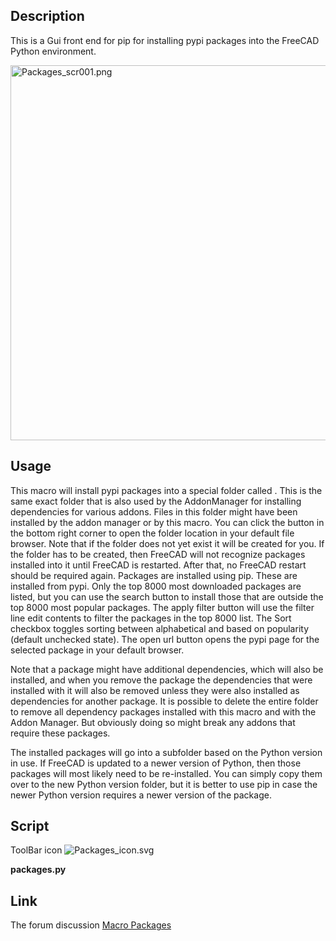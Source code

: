 <languages/>
<translate>

<!--T:1-->
{{Macro
|Name=Macro Packages
|Icon=Packages_icon.svg
|Description=Gui front end for pip for installing/removing pypi packages in the FreeCAD Python environment.
|Author=TheMarkster
|Version=0.4
|Date=2025.01.18
|FCVersion=1.0
|Download=[https://wiki.freecad.org/images/c/c7/Packages_icon.svg ToolBar Icon]
}}

== Description == <!--T:2--> 

<!--T:3-->
This is a Gui front end for pip for installing pypi packages into the FreeCAD Python environment.

</translate>
[[File:Packages_scr001.png|600px]]
<translate>

<!--T:4-->
{{Caption|Packages screenshot}}

== Usage == <!--T:5--> 

<!--T:6-->
This macro will install pypi packages into a special folder called {{FileName|AdditionalPythonPackages}}. This is the same exact folder that is also used by the AddonManager for installing dependencies for various addons. Files in this folder might have been installed by the addon manager or by this macro. You can click the button in the bottom right corner to open the folder location in your default file browser. Note that if the folder does not yet exist it will be created for you. If the folder has to be created, then FreeCAD will not recognize packages installed into it until FreeCAD is restarted. After that, no FreeCAD restart should be required again. Packages are installed using pip. These are installed from pypi. Only the top 8000 most downloaded packages are listed, but you can use the search button to install those that are outside the top 8000 most popular packages. The apply filter button will use the filter line edit contents to filter the packages in the top 8000 list. The Sort checkbox toggles sorting between alphabetical and based on popularity (default unchecked state). The open url button opens the pypi page for the selected package in your default browser.

<!--T:7-->
Note that a package might have additional dependencies, which will also be installed, and when you remove the package the dependencies that were installed with it will also be removed unless they were also installed as dependencies for another package. It is possible to delete the entire folder to remove all dependency packages installed with this macro and with the Addon Manager. But obviously doing so might break any addons that require these packages.

<!--T:8-->
The installed packages will go into a subfolder based on the Python version in use. If FreeCAD is updated to a newer version of Python, then those packages will most likely need to be re-installed. You can simply copy them over to the new Python version folder, but it is better to use pip in case the newer Python version requires a newer version of the package.

== Script == <!--T:9-->

<!--T:10-->
ToolBar icon
</translate>
[[Image:Packages_icon.svg]]

'''packages.py'''

{{MacroCode|code=
# packages.py
# 2024, <TheMarkster> LGPL 2.1 or later
# thanks to forum member hasecilu for help with setting pyside6 icons
# a utility to install Python packages in FreeCAD

__version__ = "0.4"

from PySide import QtWidgets, QtGui, QtCore
QDialog = QtWidgets.QDialog
QVBoxLayout = QtWidgets.QVBoxLayout
QHBoxLayout = QtWidgets.QHBoxLayout
QLabel = QtWidgets.QLabel
QLineEdit = QtWidgets.QLineEdit
QSpinBox = QtWidgets.QSpinBox
QPushButton = QtWidgets.QPushButton
QListWidget = QtWidgets.QListWidget
QMessageBox = QtWidgets.QMessageBox
QCheckBox = QtWidgets.QCheckBox
QApplication = QtGui.QApplication
QFileDialog = QtGui.QFileDialog
Qt = QtCore.Qt

import requests
import re
import webbrowser
import subprocess, sys, platform
import freecad.utils as utils
import addonmanager_utilities as amutils
import shutil
import json
import importlib

class Packages:
    def __init__(self):
        self.python_version = f"{sys.version_info.major}.{sys.version_info.minor}"
        self.pg = FreeCAD.ParamGet(f"User parameter:Plugins/Packages_Macro/{self.python_version}")
        layout = QVBoxLayout()
        self.mw = FreeCADGui.getMainWindow()
        self.pathEdit = QLineEdit()
        self.pathEdit.setToolTip("Path to python executable.")
        self.pathEdit.setText(self.findExecutable())
        self.form = QtWidgets.QWidget()
        self.form.setLayout(layout)
        self.mode = "install" # can also be "uninstall"
        filterLayout = QHBoxLayout()
        self.filterEdit = QLineEdit()
        self.filterEdit.setPlaceholderText("Filter packages")
        self.filterEdit.returnPressed.connect(self.applyFilter)
        self.filterEdit.textChanged.connect(self.enableButtons)
        filterLayout.addWidget(QLabel("Filter:"))
        filterLayout.addWidget(self.filterEdit)
        self.sortedCheckBox = QCheckBox("Sort")
        self.sortedCheckBox.setToolTip("""
Default is sorting by popularity in terms of most downloads in the last 30 days.
Checked = sort A to Z.
Note toggling applies the filter.""")
        self.sortedCheckBox.setChecked(False)
        self.sortedCheckBox.stateChanged.connect(self.applyFilter)
        # this is to initialize stateChanged, otherwise first toggle does not update
        checked = self.sortedCheckBox.isChecked()
        filterLayout.addWidget(self.sortedCheckBox)
        
        self.filterButton = QPushButton("Apply Filter")
        self.filterButton.clicked.connect(self.applyFilter)
        filterLayout.addWidget(self.filterButton)
        
        self.searchButton = QPushButton("Search")
        self.searchButton.setIcon(FreeCADGui.getIcon("internet-web-browser"))
        self.searchButton.setToolTip("Search for filter on pypi.org in default browser")
        self.searchButton.setEnabled(False)
        filterLayout.addWidget(self.searchButton)
        self.searchButton.clicked.connect(self.search)
        
        self.packageList = QListWidget()
        self.packageList.itemSelectionChanged.connect(self.enableButtons)

        self.fetchButton = QPushButton("Fetch summary")
        self.fetchButton.setIcon(FreeCADGui.getIcon("internet-web-browser"))
        self.fetchButton.setEnabled(False)
        self.fetchButton.clicked.connect(self.fetchSummary)

        layout.addLayout(filterLayout)

        layout.addWidget(self.packageList)
        buttonLayout = QHBoxLayout()
        buttonLayout.addWidget(self.fetchButton)
        
        self.installButton = QPushButton("Install / Update")
        self.installButton.clicked.connect(self.install)
        self.installButton.setEnabled(False)
        self.installButton.setToolTip("""
If this is disabled with an active selection it means the package is a base package.
You are allowed to install again an added package because there might be an update
available for it.""")
        buttonLayout.addWidget(self.installButton)
        
        self.uninstallButton = QPushButton("Uninstall")
        style = self.form.style()
        try:
            trashIcon = style.standardIcon(style.SP_TrashIcon)
        except:
            trashIcon = style.standardIcon(style.StandardPixmap.SP_TrashIcon)
        self.uninstallButton.setIcon(trashIcon)
        self.uninstallButton.clicked.connect(self.uninstall)
        self.uninstallButton.setEnabled(False)
        self.uninstallButton.setToolTip("""
If this is disabled with an active selection it means the selected package is
either not already installed or it is a base package included with the packaging
or distribution.""")
        buttonLayout.addWidget(self.uninstallButton)
        
        self.openUrlButton = QPushButton("Open Url")
        self.openUrlButton.setIcon(FreeCADGui.getIcon("internet-web-browser"))
        self.openUrlButton.clicked.connect(self.openUrl)
        self.openUrlButton.setEnabled(False)
        buttonLayout.addWidget(self.openUrlButton)
        
        layout.addLayout(buttonLayout)
        
        pathLayout = QHBoxLayout()
        layout.addLayout(pathLayout)

        self.pathEdit.setPlaceholderText("Path to python executable")
        pathLayout.addWidget(QLabel("Python:"))
        pathLayout.addWidget(self.pathEdit)
        self.pathButton = QPushButton("...")
        try:
            self.pathButton.setIcon(style.standardIcon(style.SP_FileDialogStart))
        except:
            self.pathButton.setIcon(style.standardIcon(style.StandardPixmap.SP_FileDialogStart))
        self.pathButton.setFixedWidth(self.pathButton.sizeHint().width())
        self.pathButton.setToolTip("Click to browse for python executable.")
        self.pathButton.clicked.connect(self.setupPath)
        pathLayout.addWidget(self.pathButton)
        
        additionalLayout = QHBoxLayout()
        layout.addLayout(additionalLayout)
        additionalLayout.addWidget(QLabel("AdditionalPythonPackages folder:"))
        self.additionalEdit = QLineEdit()
        self.additionalEdit.setPlaceholderText("AdditionalPythonPackages folder goes here")
        pathToPackages = self.pg.GetString("PathToPackages","")
        if not pathToPackages:
            pathToPackages = amutils.get_pip_target_directory()
            if not os.path.exists(pathToPackages):
                os.makedirs(pathToPackages)
                self.pg.SetString("PathToPackages", pathToPackages)
                FreeCAD.Console.PrintMessage("AdditionalPythonPackages folder has been created.  You will likely need to restart FreeCAD to use any newly installed packages.\n")
        self.additionalEdit.setText(pathToPackages)
        self.additionalEdit.setReadOnly(True)
        additionalLayout.addWidget(self.additionalEdit)
        self.additionalButton = QPushButton("Open")
        try:
            self.additionalButton.setIcon(style.standardIcon(style.SP_DirOpenIcon))
        except:
            self.additionalButton.setIcon(style.standardIcon(style.StandardPixmap.SP_DirOpenIcon))
        self.additionalButton.clicked.connect(self.openAdditional)
        self.additionalButton.setToolTip("""
Opens the AdditionalPythonPackages folder.  Note that the only things
that should be in this folder are things installed using this macro
or additional dependencies installed via the addon manager.  It should
be relatively safe to remove things from here.  You should take note
of what extra folders were added when you install something.  These
dependencies are not being tracked as pip doesn't support tracking
packages added to custom folders.  When we uninstall something we
only install what we added, not the additional dependencies pip might
have added.""")
        additionalLayout.addWidget(self.additionalButton)
        
        self.packages = self.loadPackageData()
        title = f"Packages {__version__} ({len(self.packages)} packages)"
        self.form.setWindowTitle(title)
        self.applyFilter()

        self.form.setWindowIcon(self.QIconFromXPMString(__icon__))

    def loadPackageData(self):
        # would be faster to cache this locally, but this way it's always up to date
        url = "https://hugovk.github.io/top-pypi-packages/top-pypi-packages-30-days.json"
        try:
            response = requests.get(url)
            response.raise_for_status()
            data = response.json()
            return data["rows"]
        except requests.RequestException as e:
            QMessageBox.critical(self.mw, "Error", f"Could not load data: {e}")
            return []
            
    def openAdditional(self):
        """
        open the addtional python packages folder.  note that this is a different
        folder for each version of python used by various freecad installations, 
        for example if the user has multiple versions in simultaneous use.  this
        folder is really for the addon manager to install dependencies when installing
        various addons, so we do not have exclusive use of it.  but the advantage
        is the addon manager can also update these for use when updates are available.
        this folder is made available to python via initGui,py in src/App, which
        is how addons are able to import the packages installed here.
        """
        sys = platform.system()
        userFolder = self.additionalEdit.text()
        if 'Windows' in sys:
            subprocess.Popen('start explorer.exe '+userFolder, shell=True)
        elif 'Linux' in sys:
            os.system("xdg-open '%s'" % userFolder)
        elif 'Darwin' in sys:
            subprocess.Popen(["open", userFolder])
        else:
            msgBox = QtGui.QMessageBox()
            msg = "We were unable to determine your platform, and thus cannot open your '+userFolder+' for you, but you can still do it manually.\n"
            msgBox.exec_()
                    
    def getStandardButtons(self):
        return (QtWidgets.QDialogButtonBox.Close)
        
    def setupPath(self):
        """
        This is for the user to bre able to set a python that he wants to use
        rather than the default found with the freecad.utils function
        """
        path, ok = QFileDialog.getOpenFileName(self.mw, 
                "Select Python Executable",
                "",
                "Python Executable (python*);;All Files (*)")
        if path:
            self.pathEdit.setText(path)
            self.pg.SetString("PathToPython", path)


    def applyFilter(self):
        """
        This is called when the user clicks the Apply filters button, and also
        when the user toggles the sort checkbox, and when the enter key is pressed
        in the filter line edit widget.  If sorting is active, then the filtered
        packages are sorted alphabetically, otherwise they are sorted based on the 
        popularity as measured by the number of downloads in the last 30 days.
        """
        filter = self.filterEdit.text()
        try:
            filtered = [pkg for pkg in self.packages if re.search(filter, pkg["project"], re.IGNORECASE)]
            exactMatch = False
            self.packageList.clear()
            for pkg in filtered:
                self.packageList.addItem(pkg["project"])
                if pkg == filter:
                    exactMatch = True
            self.packageList.setSortingEnabled(self.sortedCheckBox.isChecked())
            if filter and not exactMatch:
                description, version = self.getInfo(filter)
                if description:
                    self.packageList.insertItem(0, filter + " (not in top 8000)")

        except re.error as e:
            QMessageBox.warning(self.mw, "Invalid Regex", f"Error in regular expression: {e}")
            self.form.setWindowTitle(f"Packages {__version__}")

    def enableButtons(self):
        """enables or disables buttons based on whether a package is selected
        in the list widget and whether that package is already installed."""
        hasSelection = bool(self.packageList.selectedItems())
        self.openUrlButton.setEnabled(hasSelection)
        self.fetchButton.setEnabled(hasSelection)
        hasFilter = bool(self.filterEdit.text())
        self.searchButton.setEnabled(hasFilter)
            
        added, base = (False, False)
        if hasSelection:
            added, base = self.isInstalled()
        self.installButton.setEnabled(not base)
        self.uninstallButton.setEnabled(added)

    def install(self):
        self.mode = "install"
        self.managePackages()
        
    def uninstall(self):
        self.mode = "uninstall"
        self.managePackages()
        
    def findExecutable(self):
        """
        find the python executable in use, luckily there is a function for this
        already in FreeCAD, but we still want to allow the user the flexibility
        of setting a different python executable if the function gets it wrong
        """
        
        path = self.pg.GetString("PathToPython","")
        if path:
            return path
        
        pyEx = utils.get_python_exe()
    
        if os.path.exists(pyEx):
            self.pg.SetString("PathToPython", pyEx)
            return pyEx
        else:
            FreeCAD.Console.PrintError(f"Python executable not found.  You may try to find it manually by clicking the '...' button at the bottom of the dialog.\n")
            return "Path to python executable"

    def managePackages(self):
        """
        Here is where the installing and uninstalling happens.  We track which
        packages we have installed and which dependencies were installed along
        with them.  The caveat here is the AddonManager might also install stuff
        in our folder, but I don't think the AM tracks extra dependencies.
        """
        package = self.packageList.currentItem().text().replace(" (not in top 8000)", "")
        python_exe = self.pathEdit.text()
        vendor_path = self.additionalEdit.text()
        if "APPIMAGE" in os.environ:
            
            os.environ['PYTHONHOME'] = '/usr'
            os.environ['PYTHONPATH'] = f"/usr/lib/python{self.python_version}/site-packages" 

        if self.mode == "uninstall":
            added = self.loadAddedSubfolders(package)
            self.pg.RemString(f"{package}_Subfolders")

            for subfolder in added:
                item_path = os.path.join(vendor_path, subfolder)
                if os.path.exists(item_path):
                    shutil.rmtree(item_path)
                    print(f"{subfolder} removed\n")

            self.enableButtons()
            return

        existing = set(os.listdir(vendor_path))

        command = [python_exe, "-m", "pip", self.mode, "--target", vendor_path, package]

        try:
            result = subprocess.run(
                command,
                stdout=subprocess.PIPE,
                stderr=subprocess.PIPE,
                text=True,
                check=True
            )
            FreeCAD.Console.PrintMessage(f"{result.stdout}\n")


            new_folders = set(os.listdir(vendor_path)) - existing
            added = list(new_folders)

            self.saveAddedSubfolders(package, added)

        except subprocess.CalledProcessError as e:
            FreeCAD.Console.PrintError(f"Error: {e.stderr}\n")
        except Exception as e:
            FreeCAD.Console.PrintError(f"An unexpected error occurred: {e}\n")
        finally:
            self.enableButtons()

    def saveAddedSubfolders(self, package, added):
        """
        Here we track the folders that we added to this AdditionalPythonPackages
        folder and removed them during uninstallation.  The complication is that
        sometimes additional dependencies are also added, and when they are, we 
        should also track them and remove them.  Further complicating this is other
        packages might have also added the same dependencies.  These we reconcile
        in the loadAddedSubfolders() method below.
        """
        json_string = json.dumps(added)
        self.pg.SetString(f"{package}_Subfolders", json_string)

    def loadAddedSubfolders(self, package):
        """
        We get all of the packages that were added by all installations, this is
        in allPackages list.  The added list only includes the new subfolders that
        were added when this package was installed.  Anything in added that is not
        also in allPackages can be safely removed during uninstallation.
        """
        json_string = self.pg.GetString(f"{package}_Subfolders", "")
        added = json.loads(json_string) if json_string else []

        allPackages = []
        for key in self.pg.GetStrings():
            if key.endswith("_Subfolders") and key != f"{package}_Subfolders":
                other_json = self.pg.GetString(key, "")
                try:
                    otherPackages = json.loads(other_json)
                    allPackages.extend(otherPackages)
                except json.JSONDecodeError:
                    print(f"Error decoding subfolder list for {key}.")

        unique = [folder for folder in added if folder not in allPackages]
        return unique

    def isInstalled(self):
        """
        Called only by the enable buttons function.  We return a tuple (added, base)
        added = True means this was something we added to the additional packages 
        folder.  base = True means this is installed, but as a base package either
        through the packaging or user installed into the system environment, either
        way we don't try to install or uninstall anything we didn't add or that the
        addon manager didn't add as an additional dependency in our user addon folder
        """
        added = False
        base = False
        package = self.packageList.currentItem().text().replace(" (not in top 8000)", "")
        python_exe = self.pathEdit.text()
        vendor_path = amutils.get_pip_target_directory()
        if not os.path.exists(vendor_path):
            os.makedirs(vendor_path)
        fullpath = os.path.join(vendor_path,package)
        if os.path.exists(fullpath):
            added = True
        try:
            importlib.import_module(package)
            if not added: # we didn't add this
                base = True
        except ImportError:
            # added might or might not be false because this might not yet be
            # available to import if the additionalpythonpackages folder was
            # only just created this FreeCAD session, so we don't set it False
            # here, but instead rely on the above test
            base = False

        return (added, base)

    def fetchSummary(self):
        selectedItem = self.packageList.currentItem()
        if not selectedItem:
            return
        
        package = selectedItem.text().replace(" (not in top 8000)","")
        description, version = self.getInfo(package)
        
        QMessageBox.information(self.mw, "Package Summary", 
                                f"{package} (v{version}): {description}")
        

    def getInfo(self, package):
        """
        called by fetchSummary(), pops up a very brief description of the package
        in a message box.  User can use the OpenUrl button to get more details.
        We also use this to check if a custom entered package is available outside
        the top 8000 list.
        """
        
        url = f"https://pypi.org/pypi/{package}/json"
        try:
            response = requests.get(url)
            response.raise_for_status()
            data = response.json()
            description = data["info"].get("summary", "No description available.")
            version = data["info"].get("version", "Unknown version")
            return description, version
        except requests.RequestException:
            return "", "Unknown version"

    def search(self):
        filter = self.filterEdit.text()
        if not filter:
            return
        url = f"https://pypi.org/search/?q={filter}"
        try:
            webbrowser.open(url)
        except Exception as e:
            QMessageBox.critical(self.mw, "Error", 
                                f"Unable to open the browser. Error: {e}")

    def openUrl(self):
        package = self.packageList.currentItem().text().replace(" (not in top 8000)", "")
        url = f"https://pypi.org/pypi/{package}"
        try:
            webbrowser.open(url)
        except Exception as e:
            QMessageBox.critical(self.mw, "Error", 
                                f"Unable to open the browser. Error: {e}")

    def QIconFromXPMString(self, xpm_string):
        if "/*pixels*/" in xpm_string:
            xpm = xpm_string.replace("\"","").replace(',','').splitlines()[4:]
        else:
            xpm = xpm_string.replace("\"","").replace(',','').splitlines()[3:]
        for line in reversed(xpm):
            if line.startswith("/*") and line.endswith("*/"):
                xpm.pop(xpm.index(line))
        pixmap = QtGui.QPixmap(xpm)
        icon = QtGui.QIcon(pixmap)
        return icon


__icon__ = """
/* XPM */
static char *dummy[]={
"64 64 1050 2",
"Qt c None",
".g c #010101",
"br c #020202",
"a3 c #030202",
"h3 c #030303",
"ej c #030304",
".I c #040404",
"ao c #050504",
".# c #050505",
"m9 c #060605",
"dI c #060606",
".J c #070707",
"a2 c #090907",
"nl c #090909",
"mW c #0a0a0a",
"mV c #0b0a09",
"aL c #0b0b09",
"bh c #0b0b0b",
".s c #0b0c0c",
"nz c #0c0b0b",
"oj c #0c0c0c",
"d3 c #0c0c0d",
"n9 c #0d0c0c",
"dJ c #0d0d0d",
"#b c #0d0d0e",
".W c #0d0e0f",
"mL c #0e0e0f",
"eI c #0f0f10",
"#T c #0f1317",
"#x c #0f1417",
"mK c #100f0d",
"nN c #11100e",
"nk c #11100f",
"mA c #111111",
"bM c #111112",
"#a c #111417",
"c# c #121212",
"#U c #121415",
"mo c #131313",
".t c #131315",
"mU c #15130e",
"nA c #151516",
"aK c #16140d",
"#y c #16181b",
"mM c #171717",
"fj c #181819",
".X c #181a1c",
"gY c #191919",
".f c #191b1d",
"h# c #1a1a1b",
"#7 c #1a1e21",
"m8 c #1c1a15",
"an c #1d1b15",
"oi c #1d1d1e",
"ot c #1e1e1e",
"mX c #202020",
"ap c #212328",
"aM c #212428",
"nY c #22211c",
"bs c #222223",
"h4 c #232325",
"#8 c #23252a",
"#c c #23272e",
"cx c #242425",
".H c #242629",
"#z c #242b34",
"o. c #252526",
".h c #25272a",
"ek c #262627",
".K c #262a2f",
"cP c #282729",
"d# c #282829",
"iM c #29292a",
"du c #29292b",
"#d c #2c3845",
"#A c #2e3d4b",
"am c #2f2919",
"aJ c #2f2a1c",
"m7 c #2f2a1d",
"nO c #2f2f30",
".A c #2f6491",
"mY c #303030",
".B c #306491",
".Q c #306591",
"ib c #306592",
"nj c #312d23",
"ny c #312f2a",
".Y c #313942",
"#E c #316591",
"eS c #316592",
"ja c #323233",
"a5 c #326592",
".z c #326692",
"mT c #332e21",
"av c #336692",
"#p c #336792",
"dC c #336793",
"a6 c #346792",
".R c #346793",
"aw c #346893",
"n. c #353536",
".Z c #354658",
".l c #35658f",
".m c #356792",
".6 c #356893",
"ev c #356894",
"os c #363637",
".u c #363d46",
".P c #366792",
"#i c #366894",
"dW c #366994",
"bg c #373630",
"mz c #373737",
"#e c #374d61",
"#h c #376893",
"f. c #376994",
"ax c #376a95",
"#R c #3775a9",
".y c #386891",
".n c #386993",
"ac c #386994",
"ew c #386a95",
"ba c #3875a9",
"bA c #3876a9",
"dl c #3876aa",
".o c #39678f",
"lj c #3976a9",
"c2 c #3977aa",
"nm c #3a3a3c",
".x c #3a648a",
"ab c #3a6a94",
".C c #3a6b95",
"dB c #3a6b96",
"aR c #3a6c96",
"#Q c #3a77aa",
"#Z c #3b6c96",
"ad c #3b6c97",
"ea c #3b6d96",
"b# c #3b77aa",
"dK c #3c3b3d",
".a c #3c4149",
".0 c #3c5974",
"#Y c #3c6c94",
"iw c #3c6c96",
"aC c #3c78aa",
"ht c #3c78ab",
".k c #3d6589",
".O c #3d688f",
"#D c #3d6b94",
"fw c #3d6d95",
"b. c #3d78aa",
"k2 c #3d79ab",
"bi c #3e3e40",
".D c #3e6c93",
"fr c #3e6c95",
"eT c #3e6e98",
"ae c #3e6f9a",
"dX c #3e79ab",
"iq c #3f3f42",
".w c #3f607d",
"g# c #3f6c95",
"gm c #3f6e96",
".7 c #3f6e98",
"#F c #3f6f98",
"lE c #3f79ab",
"#5 c #3f7aab",
"cH c #3f7aac",
"nM c #403c30",
"gQ c #406e96",
"au c #406e97",
"g4 c #406f96",
"#o c #406f98",
"cI c #407aab",
"fY c #407aac",
"#V c #414b56",
"aq c #415c76",
".E c #416789",
"ds c #417bab",
"#v c #417bac",
".r c #42474d",
"#B c #425a73",
"a4 c #425c75",
"aN c #425c76",
".S c #426f97",
"ay c #42729b",
"dD c #427bac",
"b0 c #427dae",
"jb c #434343",
"mN c #434344",
"#g c #436b91",
"kk c #437199",
"ic c #43719a",
"hr c #43729a",
"hV c #437cac",
"iN c #444446",
"#f c #446482",
"fs c #446f96",
"hd c #447299",
"ia c #44729a",
"aV c #447dad",
"ok c #454547",
"bN c #454548",
".v c #45576a",
"fP c #456f97",
"fx c #45739b",
"iB c #457dad",
".i c #465161",
".T c #466e91",
"hf c #467dad",
"n8 c #474541",
"a7 c #477198",
"ft c #477298",
"e9 c #477299",
"k1 c #47739b",
"eh c #477ead",
"eZ c #477eae",
"cn c #4780b0",
"ar c #487197",
"fR c #487298",
"aa c #487398",
"e6 c #487399",
"dV c #48759c",
"dE c #487fae",
"nx c #49422f",
"#C c #496c8e",
"fQ c #497398",
"iU c #49749a",
"eu c #49759b",
"gn c #4979a2",
"c3 c #497fae",
"bV c #4980ad",
"nB c #4a4a4c",
"fS c #4a7399",
"j8 c #4a79a2",
"g5 c #4a7aa3",
"bz c #4a80ad",
"go c #4a80ae",
"eY c #4a80af",
".j c #4b647d",
".N c #4b6b87",
"eR c #4b769b",
"cp c #4b80ae",
"bm c #4b81ae",
"fu c #4c7398",
"fv c #4c7499",
"#M c #4c7ba2",
"gS c #4c80aa",
"#P c #4c82af",
"nn c #4d4d4f",
"d4 c #4d4d50",
"e7 c #4d7499",
"#j c #4d789e",
"#q c #4d799f",
"gC c #4d81ad",
"bD c #4d84b2",
"ca c #4e4e4f",
"ex c #4e789e",
"kl c #4e7ea6",
"hs c #4e7ea8",
"i2 c #4e83af",
"he c #4f7ea7",
"n# c #504f51",
".1 c #507495",
"aQ c #50789c",
".5 c #507a9f",
"#L c #507ca2",
"by c #507fa6",
"id c #5083b0",
"lF c #5083b1",
"ci c #5084b0",
"dk c #5086b4",
"#9 c #51667b",
"hU c #517a9f",
"ee c #517ea6",
"ch c #517fa6",
"dY c #5184b0",
"fX c #5184b1",
"aE c #5185b1",
"aO c #527699",
"e8 c #52779a",
"eA c #527ba0",
"af c #527ea3",
"#s c #5280a8",
"c8 c #5284b0",
"fB c #5285b0",
"aj c #5285b1",
"bF c #5285b2",
"nZ c #535355",
".L c #535c67",
".F c #536b81",
".p c #537390",
"#X c #537697",
"a. c #53789a",
"e# c #53799b",
"h9 c #537b9f",
"eU c #537ca0",
"#J c #537ca1",
"fA c #5383ad",
"fc c #5383ae",
"k3 c #5385b1",
"do c #5386b1",
"l2 c #5386b2",
"ni c #544e3b",
"ga c #54799c",
"iX c #547ca0",
"fT c #547ca1",
"f# c #547ea2",
"#r c #5480a6",
"fV c #5482aa",
"cJ c #5485b1",
"aB c #5487b1",
"#I c #557da1",
"fU c #5581a7",
"eF c #5586b2",
"cY c #5588b3",
"iz c #567da1",
"#K c #567ea1",
"bl c #5681a7",
"a9 c #5686af",
"c4 c #5687b2",
".G c #57626e",
"at c #577b9d",
"eB c #5783a8",
"#u c #5788b2",
"al c #58543e",
".b c #586a80",
"a# c #587b9c",
"ix c #587da1",
"#m c #5880a3",
".8 c #5881a6",
"fb c #5886ad",
"fW c #5887b0",
"bB c #588cb7",
"iA c #597fa2",
"iy c #597fa3",
"#l c #5980a3",
".9 c #5984a9",
"fz c #5985ab",
"cD c #598ab4",
"c1 c #598cb7",
"jf c #5a7fa2",
"#t c #5a88b0",
"iC c #5a89b3",
"i# c #5b80a4",
".2 c #5b81a2",
"gp c #5b89ae",
"#4 c #5b8ab3",
"eJ c #5c5c60",
"iW c #5c80a4",
"#G c #5c82a5",
"#N c #5c88ad",
"#. c #5c88ae",
"ig c #5c8bb3",
"ox c #5d5d61",
".U c #5d7386",
"#W c #5d738c",
".c c #5d7c99",
"as c #5d7c9c",
".3 c #5d82a4",
"#n c #5d83a4",
"fy c #5d85a8",
"jj c #5d8bb3",
"c5 c #5d8bb4",
"nX c #5e5742",
"l1 c #5e88ad",
"cL c #5e8bb3",
"fC c #5e8cb4",
"gc c #5e8db4",
"ir c #5f5f61",
".V c #5f6a75",
"ed c #5f83a5",
"aS c #5f86a8",
"lk c #5f8cb5",
"iD c #5f8db4",
"m6 c #60563a",
"i. c #6082a4",
"iY c #6084a5",
"l0 c #6085a5",
"#k c #6185a6",
"cK c #618db5",
"#O c #618eb5",
"oh c #626266",
".e c #626d78",
".M c #627181",
".q c #627384",
"#0 c #6288a9",
"h5 c #636366",
"iV c #6385a5",
"gb c #6388aa",
"fe c #638fb5",
"dp c #638fb6",
"dn c #638fb7",
"nP c #646467",
"aP c #64819f",
"gD c #648ea8",
"bt c #656569",
"fa c #658cae",
"c6 c #658fb6",
"i0 c #6590b6",
"bW c #6594bd",
"nL c #665b3c",
"mJ c #666152",
".4 c #6688a8",
"lG c #6692b9",
"iO c #676768",
"az c #678caf",
"iZ c #678cb0",
"ie c #6790b7",
"if c #6791b7",
"aU c #6792b7",
"dS c #6888a7",
"eb c #688aa9",
"ef c #6891b8",
"li c #698aa9",
"a8 c #698cab",
"ah c #6992b7",
"i1 c #6992b8",
"a1 c #6a6452",
"nC c #6a6a6c",
"dR c #6a87a4",
"#H c #6a8baa",
"dU c #6a8bab",
"#S c #6a8fb1",
"eC c #6a92b6",
"dr c #6a93b7",
"g. c #6b87a3",
"#w c #6b90b1",
"bk c #6c87a1",
"fq c #6c87a3",
"et c #6c89a6",
"ag c #6c91b3",
"#6 c #6c92b2",
"gB c #6c94b8",
"iT c #6d88a5",
"je c #6d89a5",
"jI c #6d89a6",
"kj c #6d8aa6",
"gR c #6d94b8",
"eX c #6d95b8",
".d c #6e879f",
"iv c #6e88a5",
"gl c #6e89a5",
"jv c #6e89a6",
"hg c #6f94b7",
"nw c #70623b",
"bC c #709dc1",
"c7 c #7197b9",
"hc c #728da9",
"gA c #728daa",
"ey c #7290ae",
"hI c #7296b6",
"dj c #729ec2",
"ou c #737376",
"ez c #7391af",
"dZ c #7397bb",
"ak c #7398b6",
"aA c #7398b9",
"ji c #7398bb",
"l3 c #739bbe",
"no c #747474",
"bO c #747477",
"mn c #747478",
"hH c #7499ba",
"lU c #757578",
"jg c #7591ad",
"#3 c #7599b9",
"eg c #7599ba",
"mZ c #767676",
"dq c #7699bb",
"eV c #7795b1",
"gT c #7797aa",
"jh c #7896b5",
"dt c #789cbc",
"d2 c #789dbd",
"e5 c #798fa8",
"## c #7995af",
"ff c #799dbd",
"dA c #7a95ae",
"lD c #7a97b1",
"aF c #7a9cb3",
"eG c #7a9fbf",
"c9 c #7b9ebd",
"aD c #7b9fbe",
"ei c #7b9fbf",
"fD c #7ba0bf",
"aT c #7c9db9",
"eD c #7c9dbe",
"dH c #7c9ebd",
"bn c #7c9fbf",
"co c #7ca0c0",
"dT c #7d96b2",
"fd c #7d9ebc",
"bE c #7d9fc0",
"b1 c #7da0c0",
"h8 c #7e94ac",
"bx c #7e98b1",
"eE c #7e9ebe",
"ll c #7ea2c2",
"cb c #7f7f80",
"el c #7f7f83",
"eQ c #7f97af",
"dm c #7fa1c0",
"e. c #8095ac",
"di c #809ab3",
"gq c #809b9f",
"bU c #819cb4",
"bj c #82858c",
"ec c #829ab4",
"k0 c #8398af",
"#1 c #839eb9",
"cG c #83aaca",
"gd c #84a3bf",
"mB c #858589",
"g6 c #85a2bd",
"bZ c #85aaca",
"nW c #877748",
"n0 c #88888a",
"or c #88888d",
"hT c #889bb1",
"nQ c #89898a",
"hu c #89a3b8",
"cq c #89a5bb",
"dG c #89a5c2",
"dF c #89a6c0",
"ai c #89a7c2",
"n7 c #8a8884",
"e1 c #8a898c",
"d0 c #8aa5c1",
"cM c #8aa6c0",
"mc c #8b8b90",
"j9 c #8ba2a8",
"lZ c #8ba2b9",
"jJ c #8ba3a8",
"kL c #8ba3a9",
"iE c #8ca4a8",
"lH c #8dacc9",
"is c #919192",
"eK c #919195",
"gE c #91a4a1",
"jc c #929293",
"#2 c #92a7bd",
"hW c #92aabf",
"nK c #938146",
"bu c #949496",
"ol c #949498",
"eW c #94a9bf",
"lh c #95abbe",
"mS c #968964",
"ih c #96aab3",
"my c #999797",
"g7 c #99acbb",
"d1 c #9aafc6",
"aI c #9b8c5f",
"nD c #9b9a9b",
"cy c #9b9a9e",
"og c #9b9ba0",
"es c #9ba9ba",
"mg c #9bafc4",
"cm c #9cbad4",
"dQ c #9dabbb",
"k4 c #9daeb4",
"cj c #9dbbd5",
"d5 c #9e9ea3",
"hJ c #9eacaa",
"nh c #9f9473",
"l4 c #9fb6cf",
"bf c #a09268",
"o# c #a1a0a3",
"bP c #a1a1a3",
"hh c #a1b0b6",
"eP c #a3acbb",
"gU c #a3aeaa",
"lC c #a3b3c4",
"mf c #a4b2c3",
"mO c #a5a5a8",
"na c #a7a7aa",
"lm c #a7bed3",
"n1 c #a9a9a8",
"cQ c #acabae",
"n6 c #acacae",
"da c #adacaf",
"mm c #adadb2",
"c0 c #adc6dc",
"lg c #afb7c3",
"dv c #b0afb3",
"iP c #b0b0b2",
"gr c #b1b9ad",
"lY c #b1bcc9",
"mh c #b1c1d4",
"em c #b2b2b5",
"js c #b3b3b6",
"dz c #b3b9c4",
"bX c #b3cade",
"nv c #b49d59",
"m5 c #b6a36a",
"nV c #b6a573",
"cc c #b6b6b6",
"nR c #b6b6b7",
"e2 c #b7b7b9",
"ow c #b7b7bd",
"lI c #b7c7d9",
"cE c #b9cfe1",
"gF c #baba9d",
"np c #bbbabb",
"mI c #bcaa78",
"hv c #bcba99",
"ov c #bcbcbf",
"m0 c #bdbdc0",
"gZ c #bdbdc2",
"g8 c #bebea8",
"fk c #bebec1",
"d9 c #bec4cc",
"hX c #bfbc98",
"om c #bfbec0",
"dL c #bfbec2",
"eL c #bfbfbf",
"gJ c #c0c0c2",
"fK c #c0c0c3",
"bv c #c1c1c0",
"gk c #c1c5cc",
"a0 c #c3ae6f",
"it c #c3c3c5",
"jd c #c3c3c6",
"mC c #c4c3c8",
"lB c #c4cad2",
"bq c #c5b582",
"oa c #c5c4c3",
"mp c #c6c6c6",
"me c #c6cbd1",
"of c #c7c7c9",
"l5 c #c7d1de",
"d6 c #c8c7cb",
"lT c #c8c8c9",
"ln c #cacdc7",
"dy c #cbccd1",
"f9 c #cbd0d5",
"ha c #cccccf",
"bw c #cccfd3",
"hK c #cdbf7a",
"hl c #cdcccf",
"jV c #cdccd0",
"nE c #cdcdcd",
"g0 c #cdcdd2",
"ng c #ceb568",
"hi c #cec9b0",
"hC c #cecdcf",
"h6 c #cecdd1",
"nb c #ceced0",
"j5 c #ceced2",
"kf c #ceced3",
"nJ c #cfb35b",
"kE c #cfcdd1",
"le c #cfced1",
"lx c #cfced2",
"bQ c #cfcfcf",
"mx c #d0be88",
"lz c #d0ced2",
"iu c #d0cfd2",
"jE c #d0cfd3",
"md c #d0d0d3",
"hS c #d0d2d7",
"h7 c #d0d3d7",
"gz c #d0d4da",
"ms c #d1d0d4",
"mE c #d1d0d5",
"jt c #d1d1d3",
"iS c #d1d1d4",
"nc c #d1d1d5",
"kK c #d1d5d8",
"be c #d2b65c",
"n2 c #d2d1d0",
"jW c #d2d1d6",
"dP c #d2d6d9",
"j7 c #d2d6da",
"ki c #d2d7da",
"mR c #d3ba71",
"m1 c #d3d2d4",
"n5 c #d3d3d5",
"gN c #d3d3d7",
"jH c #d3d6da",
"ju c #d3d7da",
"bY c #d3e1ec",
"jD c #d4d3d5",
"eq c #d4d3d6",
"cZ c #d4e1ed",
"hY c #d5c270",
"gV c #d5c78e",
"d7 c #d5d4d6",
"iQ c #d5d5d6",
"lf c #d5d5d8",
"hp c #d5d5d9",
"er c #d5d8da",
"ho c #d6d5d7",
"de c #d6d6d8",
"hG c #d6dbdf",
"j6 c #d7d7d9",
"lX c #d7dadb",
"dh c #d7dadd",
"cd c #d8d8d9",
"fp c #d8dce0",
"aH c #d9bc62",
"cz c #d9d9d9",
"g1 c #d9d9db",
"cS c #dad9db",
"kg c #dad9dd",
"jC c #dadad9",
"e4 c #dadee1",
"g3 c #dadee2",
"gP c #dadfe2",
"jT c #dbdad9",
"gx c #dbdadb",
"lw c #dbdbd9",
"gM c #dbdbdb",
"f8 c #dbdbdc",
"gy c #dbdbdd",
"lJ c #dbe1e8",
"on c #dcdbd8",
"lV c #dcdbda",
"en c #dcdcdb",
"kI c #dcdcde",
"m4 c #ddc67d",
"j4 c #dddcdc",
"fn c #dddcde",
"ko c #ded0a6",
"fL c #dedddd",
"cT c #dedede",
"hb c #dededf",
"ob c #dfdedc",
"dd c #dfdede",
"kq c #dfdee1",
"f7 c #dfdfde",
"nu c #e0c162",
"fi c #e0cd94",
"kH c #e0dfdf",
"mb c #e0e0e2",
"bT c #e0e2e4",
"cg c #e0e2e5",
"mi c #e0e5ea",
"bp c #e1c87e",
"k5 c #e1cc87",
"nU c #e1dbcd",
"df c #e1e1e1",
"gs c #e2cd86",
"jZ c #e2cd8c",
"ka c #e2ce94",
"j0 c #e2ce95",
"fM c #e2e1e1",
"kZ c #e2e1e2",
"eM c #e2e2e0",
"fl c #e2e2e1",
"fO c #e2e2e2",
"oq c #e2e2e3",
"eO c #e2e3e5",
"hw c #e3c865",
"ge c #e3cb75",
"jP c #e3cd8f",
"k# c #e3ce90",
"jz c #e3cf93",
"ip c #e3cf94",
"jA c #e3dac3",
"ly c #e3e2e1",
"mD c #e3e2e2",
"fm c #e3e3e2",
"cA c #e3e3e3",
"gO c #e3e3e4",
"lA c #e3e4e2",
"kM c #e4cc7b",
"hQ c #e4e3e1",
"hR c #e4e3e2",
"kG c #e4e3e3",
"dx c #e4e4e2",
"fN c #e4e4e3",
"kJ c #e4e4e4",
"ii c #e5cd77",
"kn c #e5ce88",
"iL c #e5dfd1",
"gj c #e5e4e2",
"kh c #e5e4e4",
"bR c #e5e5e4",
"aG c #e6c550",
"hL c #e6c960",
"mq c #e6e5e1",
"cR c #e6e5e3",
"hF c #e6e5e4",
"fo c #e6e5e5",
"d8 c #e6e7e4",
"dO c #e6e7e5",
"gG c #e7cc70",
"gw c #e7e6e4",
"jF c #e7e6e6",
"hn c #e7e7e4",
"kp c #e7e7e5",
"cU c #e7e7e6",
"lS c #e7e7e9",
"cN c #e8cd6d",
"fJ c #e8cf82",
"ky c #e8d28f",
"jq c #e8e3d8",
"hE c #e8e7e4",
"nd c #e8e7e5",
"ep c #e8e7e7",
"gL c #e8e8e5",
"cV c #e8e8e8",
"oe c #e8e8e9",
"cr c #e9ca5f",
"hZ c #e9cb64",
"mH c #e9cb6a",
"jK c #e9cc6c",
"ks c #e9cd6c",
"hy c #e9d28a",
"ke c #e9e8e5",
"gv c #e9e8e6",
"nF c #e9e8e7",
"cB c #e9e8e8",
"mt c #e9e8e9",
"kr c #e9e9e7",
"mF c #e9e9e9",
"m2 c #e9e9ea",
"iF c #eacd6c",
"jQ c #eace7d",
"kO c #eacf7a",
"lo c #ead17f",
"jR c #ead38a",
"jp c #eadcb4",
"nS c #eae8e7",
"hm c #eae9e6",
"gK c #eae9e7",
"hq c #eaeae9",
"oo c #eaeaec",
"fG c #ebcf79",
"ku c #ebcf7a",
"kv c #ebd07f",
"jm c #ebd286",
"k. c #ebd287",
"i8 c #ebe2c8",
"j3 c #ebeae7",
"dN c #ebebe7",
"lW c #ebebe8",
"dg c #ebebea",
"jO c #ecce71",
"fh c #ecce74",
"gH c #ecd385",
"mk c #ecd386",
"mr c #eceae7",
"nq c #eceae8",
"dc c #ecebe7",
"gi c #ecebe8",
"nI c #edc95a",
"gg c #edce72",
"bL c #edd076",
"hO c #edd384",
"lp c #edd484",
"kY c #edece8",
"hD c #edece9",
"ne c #edeced",
"eo c #ededeb",
"ce c #ededec",
"n4 c #ededef",
"l6 c #edf0f2",
"aZ c #eec954",
"d. c #eecc53",
"fZ c #eecc54",
"f2 c #eecf70",
"gh c #eecf72",
"i3 c #eed385",
"j2 c #eed483",
"ik c #eed484",
"iG c #eed485",
"ml c #eeebe3",
"i9 c #eeede8",
"dM c #eeede9",
"jU c #eeedea",
"cW c #eeeeed",
"nr c #eeeeee",
"nG c #eeeeef",
"aW c #efc431",
"b2 c #efc432",
"mw c #efc84d",
"nf c #efcb5d",
"eH c #efcc53",
"g9 c #efce60",
"kN c #efcf6a",
"km c #efcf6b",
"f1 c #efcf6c",
"f4 c #efd06e",
"fH c #efd171",
"iI c #efd172",
"gX c #efd47f",
"hA c #efd480",
"lc c #efd483",
"kX c #efd484",
"iJ c #efd992",
"mG c #efe7d3",
"mP c #efe8d3",
"lL c #efe9d3",
"kF c #efedea",
"dw c #efeee9",
"db c #efeeea",
"iR c #efefef",
"cF c #eff4f8",
"bd c #f0c12b",
"bH c #f0cd5d",
"io c #f0cf69",
"kP c #f0d068",
"k7 c #f0d069",
"e0 c #f0d06a",
"h2 c #f0d06b",
"nH c #f0d379",
"h1 c #f0d380",
"im c #f0d480",
"i7 c #f0dea8",
"iK c #f0e4bf",
"ns c #f0e7d3",
"lv c #f0f0f3",
"ck c #f0f5f9",
"fF c #f1cf65",
"k6 c #f1cf67",
"bI c #f1cf68",
"hj c #f1d064",
"jY c #f1d066",
"gf c #f1d067",
"c. c #f1d16b",
"cw c #f1d16c",
"jo c #f1d98d",
"e3 c #f1f1ef",
"ld c #f1f1f2",
"j# c #f1f1f3",
"bo c #f2c848",
"hx c #f2cd52",
"b4 c #f2ce5e",
"f3 c #f2cf63",
"kb c #f2d16a",
"i6 c #f2d478",
"jG c #f2f2f0",
"hM c #f3cf56",
"i5 c #f3d062",
"jn c #f3d26c",
"jB c #f3f2f0",
"bS c #f3f3f0",
"cC c #f3f3f1",
"ma c #f3f3f4",
"mQ c #f4cf5a",
"jy c #f4d05d",
"fI c #f4d05f",
"kQ c #f4d060",
"kw c #f4d061",
"m3 c #f4d370",
"lM c #f4d470",
"g2 c #f4f4f1",
"b3 c #f5cb49",
"b5 c #f5cf57",
"bJ c #f5cf58",
"iH c #f5d05b",
"kt c #f5d05d",
"kR c #f5d15e",
"f5 c #f5d161",
"eN c #f5f5f2",
"op c #f5f5f6",
"cs c #f6cf58",
"f0 c #f6d057",
"ct c #f6d260",
"cX c #f6f6f3",
"od c #f6f6f7",
"nt c #f7d053",
"b6 c #f7d157",
"kx c #f7d158",
"kz c #f7d25d",
"cf c #f7f7f4",
"lK c #f7f7f8",
"gW c #f8d150",
"jx c #f8d153",
"k8 c #f8d154",
"j1 c #f8d157",
"b7 c #f8d259",
"hP c #f8d25b",
"hz c #f8d25c",
"jX c #f8d25d",
"jk c #f8d35b",
"il c #f8d35c",
"lR c #f8f8f9",
"h0 c #f9d14e",
"fg c #f9d151",
"bK c #f9d153",
"gt c #f9d256",
"cu c #f9d257",
"bc c #fac723",
"mv c #facf46",
"i4 c #fad14f",
"jN c #fad151",
"jr c #fafaf9",
"n3 c #fafafb",
"jw c #fbd14c",
"kc c #fbd24d",
"bG c #fcc925",
"hk c #fcd147",
"jM c #fcd14a",
"in c #fcd24a",
"gI c #fcd24b",
"h. c #fcd24c",
"b8 c #fcd24d",
"jS c #fcf9f0",
"mj c #fcfcfc",
"m# c #fcfcfd",
"mu c #fdd145",
"fE c #fdd146",
"jl c #fdd147",
"jL c #fdd246",
"hN c #fdd247",
"kd c #fdd248",
"cO c #fdd249",
"hB c #fdd24c",
"oc c #fdfdfd",
"nT c #fdfdfe",
"aY c #fec91f",
"bb c #fec921",
"gu c #fed243",
"cv c #fed244",
"ij c #fed246",
"j. c #fefefe",
"aX c #ffc91d",
"b9 c #ffd242",
"f6 c #ffd243",
"m. c #ffd347",
"kD c #ffd348",
"l7 c #ffd449",
"kS c #ffd44b",
"kA c #ffd54f",
"lu c #ffd654",
"kW c #ffd757",
"lb c #ffd85d",
"l9 c #ffda65",
"kC c #ffdc6c",
"k9 c #ffdd71",
"l8 c #ffde74",
"lQ c #ffdf77",
"lN c #ffdf78",
"kB c #ffe07e",
"lq c #ffe48e",
"kT c #ffe9a2",
"lt c #ffefbf",
"kV c #fff2c6",
"lO c #fff2c8",
"lP c #fff3cc",
"kU c #fff5d7",
"l. c #fff7de",
"la c #fffae9",
"lr c #fffaec",
"l# c #fffefd",
"ls c #fffffe",
"cl c #ffffff",
"QtQtQtQtQtQtQtQtQtQtQtQtQtQtQtQtQtQtQtQtQtQtQtQtQtQtQtQtQtQtQtQtQtQtQtQtQtQtQtQtQtQt.#.a.b.c.d.e.f.gQtQtQtQtQtQtQtQtQtQtQtQtQtQt",
"QtQtQtQtQtQtQtQtQtQtQtQtQtQtQtQtQtQtQtQtQtQtQtQtQtQtQtQtQtQtQtQtQtQtQtQtQtQtQt.g.h.i.j.k.l.m.n.o.p.q.r.sQtQtQtQtQtQtQtQtQtQtQtQt",
"QtQtQtQtQtQtQtQtQtQtQtQtQtQtQtQtQtQtQtQtQtQtQtQtQtQtQtQtQtQtQtQtQtQtQtQtQt.t.u.v.w.x.y.z.A.A.A.B.C.D.E.F.G.H.IQtQtQtQtQtQtQtQtQt",
"QtQtQtQtQtQtQtQtQtQtQtQtQtQtQtQtQtQtQtQtQtQtQtQtQtQtQtQtQtQtQtQtQtQt.J.K.L.M.N.O.P.Q.A.A.A.A.A.A.A.A.R.S.T.U.V.WQtQtQtQtQtQtQtQt",
"QtQtQtQtQtQtQtQtQtQtQtQtQtQtQtQtQtQtQtQtQtQtQtQtQtQtQtQtQtQtQt.g.X.Y.Z.0.1.2.3.4.5.6.A.A.A.A.A.A.A.A.7.8.9#.###aQtQtQtQtQtQtQtQt",
"QtQtQtQtQtQtQtQtQtQtQtQtQtQtQtQtQtQtQtQtQtQtQtQtQtQtQtQtQt#b#c#d#e#f#g#h.A#i#j#k#l#m#n#o.Q.A.A#p#q#r#s#t#u#v#w#xQtQtQtQtQtQtQtQt",
"QtQtQtQtQtQtQtQtQtQtQtQtQtQtQtQtQtQtQtQtQtQtQtQtQtQt.##y#z#A#B#C#D#E.A.A.A.A.A.A#F#G#H#I#J#K#L#M#N#O#P#Q#R#R#S#TQtQtQtQtQtQtQtQt",
"QtQtQtQtQtQtQtQtQtQtQtQtQtQtQtQtQtQtQtQtQtQtQtQtQtQt#U#V#W#X#Y.A.A.A.A.A.A.A.A.A.A.A#Z#0#1#2#3#4#5#R#R#R#R#R#6#7.gQtQtQtQtQtQtQt",
"QtQtQtQtQtQtQtQtQtQtQtQtQtQtQtQtQtQtQtQtQtQtQtQtQtQt#8#9a.a#aaabac.z.A.A.A.A.A.zadaeafagahaiaj#R#R#R#R#R#R#RakalamanaoQtQtQtQtQt",
"QtQtQtQtQtQtQtQtQtQtQtQtQtQtQtQtQtQtQtQtQtQtQtQtQtQtapaq.A#parasatau.mav.QawaxayazaAaBaC#RaDaE#R#R#R#R#R#R#RaFaGaHaIaJaKaL.gQtQt",
"QtQtQtQtQtQtQtQtQtQtQtQtQtQtQtQtQtQtQtQtQtQtQtQtQtQtaMaN.A.A.A.AabaOaPaQaRaSaTaUaV#R#R#R#RaDaE#R#R#R#R#R#R#RaFaWaXaYaZa0a1a2a3.g",
"QtQtQtQtQtQtQtQtQtQtQtQtQtQtQtQtQtQtQtQtQtQtQtQtQtQtaMa4.A.A.A.A.Ba5a6a7a8a9b.b#ba#R#R#R#RaDaE#R#R#R#R#R#R#RaFaWaXaXbbbcbdbebfbg",
"QtQtQtQtQtQtQtQtQtQtQtQtQtQtQtQtQtQtQtQtQtQtQtQtbhbibjbk.A.A.A.A.A.A.A#hblbm#R#R#R#R#R#R#RbnaE#R#R#R#R#R#R#RaFaWaXaXaXaXaYbobpbq",
"QtQtQtQtQtQtQtQtQtQtQtQtQtQtQtQtQtQtQtQtQtbrbsbtbubvbwbx.A.A.A.A.A.A.A#pbybzbAbBbCbD#R#R#RbEbF#R#R#R#R#R#R#RaFaWaXaXbGbHbIbJbKbL",
"QtQtQtQtQtQtQtQtQtQtQtQtQtQtQtQtQtQtQtbMbNbObPbQbRbSbTbU.A.A.A.A.A.A.A#pbybVbWbXbYbZb0#R#Rb1bF#R#R#R#R#R#R#RaFb2b3b4b5b6b7b8b9c.",
"QtQtQtQtQtQtQtQtQtQtQtQtQtQtQtQtQtc#cacbcccdcecfcfcfcgbU.A.A.A.A.A.A.A#pchcicjckclcmcn#R#RcobF#R#R#R#R#Rbacpcqcrcsctcucvb9b9b9cw",
"QtQtQtQtQtQtQtQtQtQtQtQtQtQtQtQtQtcxcyczcAcBcCcfcfcfcgbU.A.A.A.A.A.A.A#pchcDcEclcFcGcH#R#RcobF#R#R#RcIcJcKcLcMcNcOb9b9b9b9b9b9cw",
"QtQtQtQtQtQtQtQtQtQtQtQtQtQtQtQtQtcPcQcRcScTcUcVcWcXbTbU.A.A.A.A.A.A.A#pbycYcjcZc0c1#R#R#Rb1bFc2c3c4c5c6c7c8c9d.b9b9b9b9b9b9b9c.",
"QtQtQtQtQtQtQtQtQtQtQtQtQtQtQtQtQtd#dadbdbdcdddedfdgdhdi.B.A.A.A.A.A.A#pbybzc1djdkdl#R#R#Rdmdndodpdqdrds#R#Rdtd.b9b9b9b9b9b9b9cw",
"QtQtQtQtQtQtQtQtQtQtQtQtQtQtQtQtQtdudvdbdbdbdbdwdxdydzdA#odBdC.A.A.A.A#pchbV#R#R#R#Rb#dDdEdFdGdHbmbA#R#R#R#Rdtd.b9b9b9b9b9b9b9cw",
"QtQtQtQtQtQtQtQtQtQtQtQtQtQt.gdIdJdKdLdbdbdMdNdOdPdQdRdSdTdUdVdWav.B.A#pchbz#Rbab#dXdYdZd0d1do#R#R#R#R#R#R#Rd2d.b9b9b9b9b9b9b9cw",
"QtQtQtQtQtQtQtQtQtQtQtQtQtQtd3d4d5d6d7dbdbd8d9e.e#.6.B.B.QeaebeceddB.AdCeebV#RdDefd0egehbAeiaE#R#R#R#R#R#R#Rd2d.b9b9b9b9b9b9b9c.",
"QtQtQtQtQtQtQtQtQtQtQtejekelemeneoepeqereseteuacav.A.A.A.A.QevewexeyezeAeBeCeDeEeF#vdXbA#ReGaE#R#R#R#R#R#R#Rd2eHb9b9b9b9b9b9b9cw",
"QtQtQtQtQtQtQtQtQteIeJeKeLeMeoeNcfeOePeQeRaceS.A.A.A.A.A.A.A.A.A.6eTeUeVeWeXeYeZb.#R#R#R#ReGaE#R#R#R#R#R#R#Rd2d.b9b9b9b9b9b9b9e0",
"QtQtQtQtQtQtQtQtbMe1e2cTe3cfcfcfcfe4e5e6e7e8e9eS.A.A.A.A.A.A.Af.f#fafbfcfdfebA#R#R#R#R#R#ReiaE#R#R#R#R#R#R#RffeHb9b9b9b9b9fgfhfi",
"QtQtQtQtQtQtQtQtfjfkflfmfnfocXcfcffpfqavfrfsftfufvfw.A.A#EfxfyfzfAfBeh#QeXfC#R#R#R#R#R#R#RfDaE#R#R#R#R#R#R#Rd2d.b9b9fEfFfGfHfIfJ",
"QtQtQtQtQtQtQtQtfjfKdMcRfLfMfNfOeofpfq.A.A.B#hfPfQfRfSfTfUfVfWfXfY#R#R#ReXfC#R#R#R#R#R#R#RfDaE#R#R#R#R#R#R#Rd2fZf0f1f2f3f4f5f6cw",
"QtQtQtQtQtQtQtQtfjfKdbdbdbdcf7f8cAf9g..A.A.A.A.A.zg#gagb#4dEba#R#R#R#R#ReXgc#R#R#R#R#R#R#RfDaE#R#R#R#R#R#RdDgdgegfggghcOb9b9b9c.",
"QtQtQtQtQtQtQtQtfjfKdbdbdbdbgigjddgkgl.A.A.A.A.A.A.Agmgn#R#R#R#R#R#R#R#ReXfC#R#R#R#R#R#R#RfDaE#R#R#Rb#gogpgqgrgsgtgub9b9b9b9b9cw",
"QtQtQtQtQtQtQtQtfjfKdbdMgvgwcRgxgygzgA.A.A.A.A.A.A.Agmgn#R#R#R#R#R#R#R#RgBfC#R#R#R#R#R#R#ReiaEba#vgCgDgEgFgGgHgIb9b9b9b9b9b9b9c.",
"QtQtQtQtQtQtQtQtfjgJgKgLgMgNgOcXcfgPgA.A.A.A.A.A.A.AgQgn#R#R#R#R#R#R#R#RgRfC#R#R#R#R#R#R#Rbn#4gSgTgUgVgWb9b9gXgIb9b9b9b9b9b9b9cw",
"QtQtQtQtQtQtQtQtgYgZg0g1g2cfcfcfcfg3gA.A.A.A.A.A.A.Ag4g5#R#R#R#R#R#R#R#RgRfC#R#R#R#Rba#Qb.g6g7g8g9cvb9b9b9b9gXh.b9b9b9b9b9b9b9cw",
"QtQtQtQtQtQtQtQth#d6hahbcfcfcfcfcfg3hc.A.A.A.A.A.A.Ahdhe#R#R#R#R#R#R#R#RgRfC#R#R#R#Rhfhghhhihjhkgub9b9b9b9b9gXh.b9b9b9b9b9b9b9cw",
"QtQtQtQtQtQtQtQth#hlhmhnhohphqcfcfgPhc.A.A.A.A.A.A.Ahrhs#R#R#R#R#R#R#R#RgRfC#Rhtc5huhvhwhxhyhzb9b9b9b9b9b9b9hAhBb9b9b9b9b9b9b9cw",
"QtQtQtQtQtQtQtQth#hCdbhDhEhFfOdehbhGhc.A.A.A.A.A.A.Ahrhs#R#R#R#R#R#R#R#ReXhHhIhJhKhLhMhNb9hOhPb9b9b9b9b9b9b9hAgIb9b9b9b9b9b9b9c.",
"QtQtQtQtQtQtQtQth#hCdbdbdbdMgKhQhRhShThUaw.A.A.A.A.Ahrhs#R#R#R#R#R#RhVfChWhXhYhZh0f6b9b9b9hOhPb9b9b9b9b9b9b9h1h.b9b9b9b9b9b9b9h2",
"QtQtQtQtQtQth3h4h5h6dbdbdbdbdbdbhDh7h8h9i.i#iaib.A.Aichs#R#R#RaCidieifigihiiijb9b9b9b9b9b9ikilb9b9b9b9b9b9b9imhBb9b9b9b9b9inioip",
"QtQtQt.gdJiqirisitiudbdbdbdbdbdbdbdPiviwixiyiziAex.ChrhsbAiBiCdpiDcK#4dDiEiFb9b9b9b9b9b9b9iGhzb9b9b9b9b9b9b9imhBb9b9cviHiIiJiKiL",
"QtbriMiNiOiPiQiRe3iSdbdbdbdbdbdbdbdPiT.A.AaviUiViWiXiYiZiCc5i0i1i2#R#R#RiEiFb9b9b9b9b9b9b9i3hzb9b9b9b9b9b9b9imh.i4i5i6i7i8i9j.j#",
"jajbjcjdcUcfcfcfe3iSdbdbdbdbdbdbdbdPje.A.A.A.A.A.Cjfjgjhjijjb##R#R#R#R#RiEiFb9b9b9b9b9b9b9i3jkb9b9b9b9b9b9jljmjnjojpjqjrclclclj#",
"jsjteog2cfcfcfcfe3iSdbdbdbdbdbdbdbjujv.A.A.A.A.A.A.Agmgn#R#R#R#R#R#R#R#RiEiFb9b9b9b9b9b9b9i3ilb9b9b9gujwjxjyjzjAjBj.clclclclclj#",
"jCjDjEjFjGcCcXcfe3iSdbdbdbdbdbdbdbjHjI.A.A.A.A.A.A.Agmgn#R#R#R#R#R#R#R#RjJjKb9b9b9b9b9b9b9i3ilb9jLjMjNjOjPjQjRjSclclclclclclclj#",
"jTdbjUgjjVjWe3cXe3iSdbdbdbdbdbdbdbjHjI.A.A.A.A.A.A.Agmgn#R#R#R#R#R#R#R#RjJjKb9b9b9b9b9b9b9i3jXcvjYjZj0j1f6b9j2jSclclclclclclclj#",
"jTdbdbdMgij3j4j5j6iQdbdbdbdbdbdbdbj7jv.A.A.A.A.A.A.AgQj8#R#R#R#R#R#R#R#Rj9jKb9b9b9b9b9b9b9k.k#kakbkckdcvb9b9j2jSclclclclclclclj#",
"jTdbdbdbdbdbj3kecRkfkgkhdMdbdbdbdbkikj.A.A.A.A.A.A.Akkkl#R#R#R#R#R#R#R#Rj9jKb9b9b9b9inkmknkokbfgcOf6b9b9b9b9j2jSclclclclclclclj#",
"jTdbdbdbdbdbdbdbhmh6kpfNg1kqkrdbdbkikj.A.A.A.A.A.A.Ahrhs#R#R#R#R#R#R#R#Rj9ksb9cvktkukvkwkxkykzb9b9b9kAkBkCkDj2jSclclclclclclclj#",
"jTdbdbdbdbdbdbdbhmkEkFj3kGkhkHkIkJkKjI.A.A.A.A.A.A.Ahrhs#R#R#R#R#R#R#R#RkLkMkNkOkPkQkRgIb9hOhPb9b9kSkTkUkVkWkXjSclclclclclclclj#",
"jTdbdbdbdbdbdbdbhmkEdbdbdbkYcRkZkGbwk0k1eS.A.A.A.A.Ahrhs#R#R#R#R#R#Rk2k3k4k5k6k7k8gub9b9b9hOhPb9b9k9l.l#lalblcjSclclclclclclclld",
"jTdbdbdbdbdbdbdbhmledbdbdbdbdbdbj3lflglhlihUiw.A.A.Ahrhs#R#R#RljeZlklllmlnloinb9b9b9b9b9b9lpilb9b9lqlrlsltlulcjSclclclclclj.lvj6",
"lwdbdbdbdbdbdbdbhmlxdbdbdbdbdbdbdblylzlAlBlClD#Kia.6hrhs#RlElFlGlHlIlJlKlLlMb9b9b9b9b9b9b9iGjkb9b9lNlOlPlQkDkXjSclclcllRlSlTeKlU",
"lVdbdbdbdbdbdbdbhmlxdbdbdbdbdbdbdblyiudbdblWlXlYlZl0#ll1l2l3l4l5l6j.clcllLlMb9b9b9b9b9b9b9i3hzb9b9l7l8l9m.b9lcjSm#mambjsmcd4.#Qt",
"jTdbdbdbdbdbdbdbhmlxdbdbdbdbdbdbdblymddbdbdbdbdbcRmemfmgmhmimjclclclclcllLlMb9b9b9b9b9b9b9i3hzb9b9b9b9b9b9cvmkmliQmmmnmo.gQtQtQt",
"mpmqmrdMdbdbdbdbhmlxdbdbdbdbdbdbdblymsdbdbdbdbdbdbdbgjmtclclclclclclclcllLlMb9b9b9b9b9b9b9i3hzb9b9b9b9mumvmwmxmymz.IQtQtQtQtQtQt",
"mAmBmCkhdbdbdbdbhmlxdbdbdbdbdbdbdbmDmEdbdbdbdbdbdbdbcRmFclclclclclclclclmGlMb9b9b9b9b9b9b9i3ilb9b9b9cvmHmImJmKh3.gQtQtQtQtQtQtQt",
"brmLmMmNmOd7gidbhmlxdbdbdbdbdbdbdbmDmEdbdbdbdbdbdbdbcRmFclclclclclclclclmPlMb9b9b9b9b9b9b9i3ilb9mQmRmSmTmUmV.gQtQtQtQtQtQtQtQtQt",
"QtQtQtmWmXmYmZm0f8m1dbdbdbdbdbdbdbfmmsdbdbdbdbdbdbdbcRm2clclclclclclclclmPm3b9b9b9b9b9b9b9gHm4m5m6m7m8m9QtQtQtQtQtQtQtQtQtQtQtQt",
"QtQtQtQtQtbrh#n.n#nanbkpdbdbdbdbdbmDncdbdbdbdbdbdbdbndneclclclclclclclclmPlMb9b9b9b9ijnfngnhninjnkbrQtQtQtQtQtQtQtQtQtQtQtQtQtQt",
"QtQtQtQtQtQtQtQtnlnmnnnonpgxnqdbdbfmncdbdbdbdbdbdbdbgKnrclclclclclclclclnsm3b9b9ntnunvnwnxnynzQtQtQtQtQtQtQtQtQtQtQtQtQtQtQtQtQt",
"QtQtQtQtQtQtQtQtQtQtbrnAnBnCnDnEhRlyncdbdbdbdbdbdbdbnFnGclclclclclclclclnsnHnInJnKnLnMnNQtQtQtQtQtQtQtQtQtQtQtQtQtQtQtQtQtQtQtQt",
"QtQtQtQtQtQtQtQtQtQtQtQtQt.JnOnPnQnRh6gKdbdbdbdbdbdbnSnGclclclclclclnTlKnUnVnWnXnYh3QtQtQtQtQtQtQtQtQtQtQtQtQtQtQtQtQtQtQtQtQtQt",
"QtQtQtQtQtQtQtQtQtQtQtQtQtQtQtQtc#nZn0n1n2hQhDdbdbdbkrnGclclclcln3n4n5n6n7n8n9QtQtQtQtQtQtQtQtQtQtQtQtQtQtQtQtQtQtQtQtQtQtQtQtQt",
"QtQtQtQtQtQtQtQtQtQtQtQtQtQtQtQtQtQth3o.bOo#oaobhmdMgKnGclocodoeofogohoiQtQtQtQtQtQtQtQtQtQtQtQtQtQtQtQtQtQtQtQtQtQtQtQtQtQtQtQt",
"QtQtQtQtQtQtQtQtQtQtQtQtQtQtQtQtQtQtQtQtQtojokolomonlyooopoqgZorosbrQtQtQtQtQtQtQtQtQtQtQtQtQtQtQtQtQtQtQtQtQtQtQtQtQtQtQtQtQtQt",
"QtQtQtQtQtQtQtQtQtQtQtQtQtQtQtQtQtQtQtQtQtQtQtQtotouovgNowoxmLQtQtQtQtQtQtQtQtQtQtQtQtQtQtQtQtQtQtQtQtQtQtQtQtQtQtQtQtQtQtQtQtQt"};
"""

if __name__ == "__main__":
    dlg = Packages()
    if not FreeCADGui.Control.activeDialog():
        FreeCADGui.Control.showDialog(dlg)
    else:
        FreeCAD.Console.PrintError("Already there is an active task dialog.\n")
}}

<translate>
==Link== <!--T:11--> 

<!--T:12-->
The forum discussion [https://forum.freecad.org/viewtopic.php?t=91793 Macro Packages]
</translate>